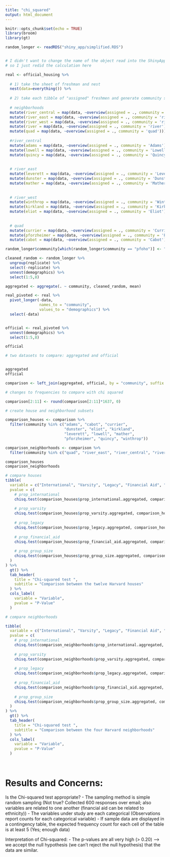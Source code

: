 ```yaml
---
title: "chi_squared"
output: html_document
---
```


```r
knitr::opts_chunk$set(echo = TRUE)
library(broom)
library(gt)
```


```r

random_longer <- readRDS("shiny_app/simplified.RDS") 


# I didn't want to change the name of the object read into the ShinyApp
# so I just redid the calculation here

real <- official_housing %>% 
  
  # 1) take the sheet of freshman and nest
  nest(data=everything()) %>% 
  
  # 2) take each tibble of "assigned" freshmen and generate community summaries
  
  # neighborhoods
  mutate(river_central = map(data, ~overview(assigned = ., community = 'river_central'))) %>% 
  mutate(river_east = map(data, ~overview(assigned = ., community = 'river_east'))) %>% 
  mutate(river_west = map(data, ~overview(assigned = ., community = 'river_west'))) %>% 
  mutate(river = map(data, ~overview(assigned = ., community = 'river'))) %>% 
  mutate(quad = map(data, ~overview(assigned = ., community = 'quad'))) %>% 
  
  #river_central
  mutate(adams = map(data, ~overview(assigned = ., community = 'Adams'))) %>% 
  mutate(lowell = map(data, ~overview(assigned = ., community = 'Lowell'))) %>% 
  mutate(quincy = map(data, ~overview(assigned = ., community = 'Quincy'))) %>% 
  
  
  # river_east
  mutate(leverett = map(data, ~overview(assigned = ., community = 'Leverett'))) %>% 
  mutate(dunster = map(data, ~overview(assigned = ., community = 'Dunster'))) %>% 
  mutate(mather = map(data, ~overview(assigned = ., community = 'Mather'))) %>%  
  
  
  # river_west
  mutate(winthrop = map(data, ~overview(assigned = ., community = 'Winthrop'))) %>% 
  mutate(kirkland = map(data, ~overview(assigned = ., community = 'Kirkland'))) %>% 
  mutate(eliot = map(data, ~overview(assigned = ., community = 'Eliot'))) %>%   
  
  
  # quad
  mutate(currier = map(data, ~overview(assigned = ., community = 'Currier'))) %>% 
  mutate(pforzheimer = map(data, ~overview(assigned = ., community = 'Pforzheimer'))) %>% 
  mutate(cabot = map(data, ~overview(assigned = ., community = 'Cabot'))) 

```


```r

random_longer$community[which(random_longer$community == "pfoho")] <- "pforzheimer"

cleaned_random <- random_longer %>%
  ungroup(replicate) %>% 
  select(-replicate) %>% 
  unnest(demographics) %>% 
  select(1:5,8)

aggregated <- aggregate(. ~ community, cleaned_random, mean)


```

```r
real_pivoted <- real %>% 
  pivot_longer(-data, 
               names_to = "community", 
               values_to = "demographics") %>% 
  select(-data)


official <- real_pivoted %>%
  unnest(demographics) %>% 
  select(1:5,8)

official
```

```r

# two datasets to compare: aggregated and official


aggregated
official

comparison <- left_join(aggregated, official, by = "community", suffix = c(".aggregated", ".official")) 

# changes to frequencies to compare with chi squared

comparison[2:11] <- round(comparison[2:11]*1637, 0)

```



```r

# create house and neighborhood subsets

comparison_houses <- comparison %>% 
  filter(community %in% c("adams", "cabot", "currier",
                          "dunster", "eliot", "kirkland",
                          "leverett", "lowell", "mather",
                          "pforzheimer", "quincy", "winthrop"))

comparison_neighborhoods <- comparison %>% 
  filter(community %in% c("quad", "river_east", "river_central", "river_west"))

comparison_houses
comparison_neighborhoods

```


```r

# compare houses 
tibble(
  variable = c("International", "Varsity", "Legacy", "Financial Aid", "Group Size"),
  pvalue = c(
    # prop_international
    chisq.test(comparison_houses$prop_international.aggregated, comparison_houses$prop_international.official)%>% tidy() %>% pull(p.value),
    
    # prop_varsity
    chisq.test(comparison_houses$prop_varsity.aggregated, comparison_houses$prop_varsity.official) %>% tidy() %>% pull(p.value),
    
    # prop_legacy
    chisq.test(comparison_houses$prop_legacy.aggregated, comparison_houses$prop_legacy.official) %>% tidy() %>% pull(p.value),
    
    # prop_financial_aid
    chisq.test(comparison_houses$prop_financial_aid.aggregated, comparison_houses$prop_financial_aid.official) %>% tidy() %>% pull(p.value),
    
    # prop_group_size
    chisq.test(comparison_houses$prop_group_size.aggregated, comparison_houses$prop_group_size.official) %>% tidy() %>% pull(p.value)
  )
) %>% 
  gt() %>% 
  tab_header(
    title = "Chi-squared test ",
    subtitle = "Comparison between the twelve Harvard houses"
  ) %>% 
  cols_label(
    variable = "Variable",
    pvalue = "P-Value"
  )
```

```r
# compare neighborhoods 

tibble(
  variable = c("International", "Varsity", "Legacy", "Financial Aid", "Group Size"),
  pvalue = c(
    # prop_international
    chisq.test(comparison_neighborhoods$prop_international.aggregated, comparison_neighborhoods$prop_international.official) %>% tidy() %>% pull(p.value),
    
    # prop_varsity
    chisq.test(comparison_neighborhoods$prop_varsity.aggregated, comparison_neighborhoods$prop_varsity.official) %>% tidy() %>% pull(p.value),
    
    # prop_legacy
    chisq.test(comparison_neighborhoods$prop_legacy.aggregated, comparison_neighborhoods$prop_legacy.official) %>% tidy() %>% pull(p.value),
    
    # prop_financial_aid
    chisq.test(comparison_neighborhoods$prop_financial_aid.aggregated, comparison_neighborhoods$prop_financial_aid.official) %>% tidy() %>% pull(p.value),
    
    # prop_group_size
    chisq.test(comparison_neighborhoods$prop_group_size.aggregated, comparison_neighborhoods$prop_group_size.official) %>% tidy() %>% pull(p.value)
  )
) %>% 
  gt() %>% 
  tab_header(
    title = "Chi-squared test ",
    subtitle = "Comparison between the four Harvard neighborhoods"
  ) %>% 
  cols_label(
    variable = "Variable",
    pvalue = "P-Value"
  )

    
```

# Results and Concerns:
Is the Chi-squared test appropriate?
- The sampling method is simple random sampling (Not true? Collected 600 responses over email; also variables are related to one another (financial aid can be related to ethnicity))
- The variables under study are each categorical (Observations report counts for each categorical variable)
- If sample data are displayed in a contingency table, the expected frequency count for each cell of the table is at least 5 (Yes; enough data)

Interpretation of Chi-squared:
- The p-values are all very high (> 0.20) --> we accept the null hypothesis (we can't reject the null hypothesis) that the data are similar.

